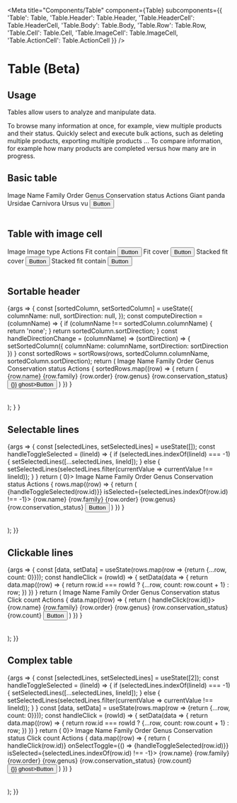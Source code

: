 
<Meta
  title="Components/Table"
  component={Table}
  subcomponents={{
    'Table': Table,
    'Table.Header': Table.Header,
    'Table.HeaderCell': Table.HeaderCell,
    'Table.Body': Table.Body,
    'Table.Row': Table.Row,
    'Table.Cell': Table.Cell,
    'Table.ImageCell': Table.ImageCell,
    'Table.ActionCell': Table.ActionCell
  }}
/>

# Table (Beta)

## Usage

Tables allow users to analyze and manipulate data.

To browse many information at once, for example, view multiple products and their status.
Quickly select and execute bulk actions, such as deleting multiple products, exporting multiple products ...
To compare information, for example how many products are completed versus how many are in progress.

## Basic table
<Canvas>
  <Story name="Standard">
    <Table>
      <Table.Header>
        <Table.HeaderCell>Image</Table.HeaderCell>
        <Table.HeaderCell>Name</Table.HeaderCell>
        <Table.HeaderCell>Family</Table.HeaderCell>
        <Table.HeaderCell>Order</Table.HeaderCell>
        <Table.HeaderCell>Genus</Table.HeaderCell>
        <Table.HeaderCell>Conservation status</Table.HeaderCell>
        <Table.HeaderCell>Actions</Table.HeaderCell>
      </Table.Header>
      <Table.Body>
        <Table.Row>
          <Table.ImageCell src='https://picsum.photos/seed/akeneo/200/140' alt='The al'/>
          <Table.Cell isHighlighted>Giant panda</Table.Cell>
          <Table.Cell>Ursidae</Table.Cell>
          <Table.Cell>Carnivora</Table.Cell>
          <Table.Cell>Ursus</Table.Cell>
          <Table.Cell><Badge level='warning'>vu</Badge></Table.Cell>
          <Table.ActionCell><Button level='primary' ghost>Button</Button></Table.ActionCell>
        </Table.Row>
      </Table.Body>
    </Table>
  </Story>
</Canvas>

<ArgsTable story="Standard" />

## Table with image cell
<Canvas>
  <Story name="Table with image cell">
    <Table>
      <Table.Header>
        <Table.HeaderCell>Image</Table.HeaderCell>
        <Table.HeaderCell>Image type</Table.HeaderCell>
        <Table.HeaderCell>Actions</Table.HeaderCell>
      </Table.Header>
      <Table.Body>
        <Table.Row>
          <Table.ImageCell fit='contain' isStacked={false} src='https://picsum.photos/seed/akeneo/200/140' alt='Fit contain'/>
          <Table.Cell>Fit contain</Table.Cell>
          <Table.ActionCell><Button level='primary' ghost>Button</Button></Table.ActionCell>
        </Table.Row>
        <Table.Row>
          <Table.ImageCell fit='cover' isStacked={false} src='https://picsum.photos/seed/akeneo/200/140' alt='Fit cover'/>
          <Table.Cell>Fit cover</Table.Cell>
          <Table.ActionCell><Button level='primary' ghost>Button</Button></Table.ActionCell>
        </Table.Row>
        <Table.Row>
        <Table.ImageCell fit='contain' isStacked={true} src='https://picsum.photos/seed/akeneo/200/140' alt='Stacked fit cover'/>
          <Table.Cell>Stacked fit cover</Table.Cell>
          <Table.ActionCell><Button level='primary' ghost>Button</Button></Table.ActionCell>
        </Table.Row>
        <Table.Row>
          <Table.ImageCell fit='cover' isStacked={true} src='https://picsum.photos/seed/akeneo/200/140' alt='Stacked fit contain'/>
          <Table.Cell>Stacked fit contain</Table.Cell>
          <Table.ActionCell><Button level='primary' ghost>Button</Button></Table.ActionCell>
        </Table.Row>
      </Table.Body>
    </Table>
  </Story>
</Canvas>

## Sortable header
<Canvas>
  <Story name="Sortable header">
    {args => {
      const [sortedColumn, setSortedColumn] = useState({
        columnName: null,
        sortDirection: null,
      });
      const computeDirection = (columnName) => {
        if (columnName !== sortedColumn.columnName) {
          return 'none';
        }
        return sortedColumn.sortDirection;
      }
      const handleDirectionChange = (columnName) => (sortDirection) => {
        setSortedColumn({
          columnName: columnName,
          sortDirection: sortDirection
        })
      }
      const sortedRows = sortRows(rows, sortedColumn.columnName, sortedColumn.sortDirection);
        return (
          <Table>
            <Table.Header>
                <Table.HeaderCell>Image</Table.HeaderCell>
                <Table.HeaderCell isSortable={true} onDirectionChange={handleDirectionChange('name')} sortDirection={computeDirection('name')}>Name</Table.HeaderCell>
                <Table.HeaderCell isSortable={true} onDirectionChange={handleDirectionChange('family')} sortDirection={computeDirection('family')}>Family</Table.HeaderCell>
                <Table.HeaderCell>Order</Table.HeaderCell>
                <Table.HeaderCell>Genus</Table.HeaderCell>
                <Table.HeaderCell>Conservation status</Table.HeaderCell>
                <Table.HeaderCell>Actions</Table.HeaderCell>
            </Table.Header>
            <Table.Body>
              {
                sortedRows.map((row) => {
                  return (
                    <Table.Row key={row.name}>
                      <Table.ImageCell src={row.image} alt='The alt'/>
                      <Table.Cell isHighlighted>{row.name}</Table.Cell>
                      <Table.Cell>{row.family}</Table.Cell>
                      <Table.Cell>{row.order}</Table.Cell>
                      <Table.Cell>{row.genus}</Table.Cell>
                      <Table.Cell>
                        <Badge level={row.conservation_status_level}>{row.conservation_status}</Badge>
                      </Table.Cell>
                      <Table.ActionCell>
                        <Button level='primary' onClick={() => {}} ghost>Button</Button>
                      </Table.ActionCell>
                    </Table.Row>
                  )
                })
              }
            </Table.Body>
          </Table>
        );
      }
    }
  </Story>
</Canvas>

## Selectable lines
<Canvas>
  <Story name="Selectable lines">
    {args => {
      const [selectedLines, setSelectedLines] = useState([]);
      const handleToggleSelected = (lineId) => {
        if (selectedLines.indexOf(lineId) === -1) {
          setSelectedLines([...selectedLines, lineId]);
        } else {
          setSelectedLines(selectedLines.filter(currentValue => currentValue !== lineId));
        }
      }
      return (
        <Table isSelectable={true} displayCheckbox={selectedLines.length > 0}>
          <Table.Header>
            <Table.HeaderCell>Image</Table.HeaderCell>
            <Table.HeaderCell>Name</Table.HeaderCell>
            <Table.HeaderCell>Family</Table.HeaderCell>
            <Table.HeaderCell>Order</Table.HeaderCell>
            <Table.HeaderCell>Genus</Table.HeaderCell>
            <Table.HeaderCell>Conservation status</Table.HeaderCell>
            <Table.HeaderCell>Actions</Table.HeaderCell>
          </Table.Header>
          <Table.Body>
            {
              rows.map((row) => {
                return (
                  <Table.Row key={row.id} onSelectToggle={() => {handleToggleSelected(row.id)}} isSelected={selectedLines.indexOf(row.id) !== -1}>
                    <Table.ImageCell src={row.image} alt='The alt'/>
                    <Table.Cell isHighlighted>{row.name}</Table.Cell>
                    <Table.Cell>{row.family}</Table.Cell>
                    <Table.Cell>{row.order}</Table.Cell>
                    <Table.Cell>{row.genus}</Table.Cell>
                    <Table.Cell>
                      <Badge level={row.conservation_status_level}>{row.conservation_status}</Badge>
                    </Table.Cell>
                    <Table.ActionCell>
                      <Button level='primary' ghost>Button</Button>
                    </Table.ActionCell>
                  </Table.Row>
                )
              })
            }
          </Table.Body>
        </Table>
      );
    }}
  </Story>
</Canvas>

## Clickable lines
<Canvas>
  <Story name="Clickable lines">
    {args => {
      const [data, setData] = useState(rows.map(row => {return {...row, count: 0}}));
      const handleClick = (rowId) => {
        setData(data => {
          return data.map((row) => {
            return row.id === rowId ? {...row, count: row.count + 1} : row;
          })
        })
      }
      return (
        <Table>
          <Table.Header>
            <Table.HeaderCell>Image</Table.HeaderCell>
            <Table.HeaderCell>Name</Table.HeaderCell>
            <Table.HeaderCell>Family</Table.HeaderCell>
            <Table.HeaderCell>Order</Table.HeaderCell>
            <Table.HeaderCell>Genus</Table.HeaderCell>
            <Table.HeaderCell>Conservation status</Table.HeaderCell>
            <Table.HeaderCell>Click count</Table.HeaderCell>
            <Table.HeaderCell>Actions</Table.HeaderCell>
          </Table.Header>
          <Table.Body>
            {
              data.map((row) => {
                return (
                  <Table.Row key={row.id} onClick={() => handleClick(row.id)}>
                    <Table.ImageCell src={row.image} alt='The alt'/>
                    <Table.Cell isHighlighted>{row.name}</Table.Cell>
                    <Table.Cell>{row.family}</Table.Cell>
                    <Table.Cell>{row.order}</Table.Cell>
                    <Table.Cell>{row.genus}</Table.Cell>
                    <Table.Cell>
                      <Badge level={row.conservation_status_level}>{row.conservation_status}</Badge>
                    </Table.Cell>
                    <Table.Cell>{row.count}</Table.Cell>
                    <Table.ActionCell>
                      <Button level='primary' ghost>Button</Button>
                    </Table.ActionCell>
                  </Table.Row>
                )
              })
            }
            </Table.Body>
        </Table>
      );
    }}
  </Story>
</Canvas>

## Complex table
<Canvas>
  <Story name="Complex table">
    {args => {
      const [selectedLines, setSelectedLines] = useState([2]);
      const handleToggleSelected = (lineId) => {
        if (selectedLines.indexOf(lineId) === -1) {
          setSelectedLines([...selectedLines, lineId]);
        } else {
          setSelectedLines(selectedLines.filter(currentValue => currentValue !== lineId));
        }
      }
      const [data, setData] = useState(rows.map(row => {return {...row, count: 0}}));
      const handleClick = (rowId) => {
        setData(data => {
          return data.map((row) => {
            return row.id === rowId ? {...row, count: row.count + 1} : row;
          })
        })
      }
      return (
        <Table isSelectable={true} displayCheckbox={selectedLines.length > 0}>
          <Table.Header>
            <Table.HeaderCell>Image</Table.HeaderCell>
            <Table.HeaderCell>Name</Table.HeaderCell>
            <Table.HeaderCell>Family</Table.HeaderCell>
            <Table.HeaderCell>Order</Table.HeaderCell>
            <Table.HeaderCell>Genus</Table.HeaderCell>
            <Table.HeaderCell>Conservation status</Table.HeaderCell>
            <Table.HeaderCell>Click count</Table.HeaderCell>
            <Table.HeaderCell>Actions</Table.HeaderCell>
          </Table.Header>
          <Table.Body>
            {
              data.map((row) => {
                return (
                  <Table.Row key={row.id} onClick={() => handleClick(row.id)} onSelectToggle={() => {handleToggleSelected(row.id)}} isSelected={selectedLines.indexOf(row.id) !== -1}>
                    <Table.ImageCell src={row.image} alt='The alt'/>
                    <Table.Cell isHighlighted>{row.name}</Table.Cell>
                    <Table.Cell>{row.family}</Table.Cell>
                    <Table.Cell>{row.order}</Table.Cell>
                    <Table.Cell>{row.genus}</Table.Cell>
                    <Table.Cell>
                      <Badge level={row.conservation_status_level}>{row.conservation_status}</Badge>
                    </Table.Cell>
                    <Table.Cell>{row.count}</Table.Cell>
                    <Table.ActionCell>
                      <Button level='primary' onClick={() => {}} ghost>Button</Button>
                    </Table.ActionCell>
                  </Table.Row>
                )
              })
            }
          </Table.Body>
        </Table>
      );
    }}
  </Story>
</Canvas>
